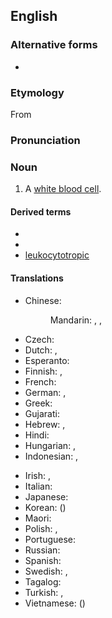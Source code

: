 ==English==
{{wikipedia}}

===Alternative forms===
* {{l|en|leucocyte}}

===Etymology===
From {{confix|leuko|cyte|lang=en}}

===Pronunciation===
{{IPA|/ˈluːkə(ʊ)sʌɪt/|lang=en}}

===Noun===
{{en-noun}}

# {{lb|en|hematology|cytology|immunology}} A [[white blood cell]].

====Derived terms====
* {{l|en|leukocytic}}
* {{l|en|leukocytoid}}
* [[leukocytotropic]]

====Translations====
{{trans-top|a white blood cell}}
* Chinese:
*: Mandarin: {{t+|cmn|白血球|tr=báixuèqiú|sc=Hani}}, {{t+|cmn|白細胞|sc=Hani}}, {{t+|cmn|白细胞|tr=báixìbāo|sc=Hani}}
* Czech: {{t+|cs|leukocyt|m}}
* Dutch: {{t+|nl|leukocyt|m}}, {{t|nl|witte bloedcel|f}}
* Esperanto: {{t|eo|leŭkocito}}
* Finnish: {{t+|fi|valkosolu}}, {{t+|fi|leukosyytti}}
* French: {{t+|fr|leucocyte|m}}
* German: {{t+|de|Leukozyt|m}}, {{t|de|weißes Blutkörperchen|n}}
* Greek: {{t+|el|λευκό αιμοσφαίριο|n}}
* Gujarati: {{t|gu|શ્વેતકણ|sc=Gujr}}
* Hebrew: {{t+|he|תא דם לבן}}, {{t|he|לויקוציט}}
* Hindi: {{t|hi|श्वेताणु}}
* Hungarian: {{t|hu|leukocita}}, {{t|hu|fehérvérsejt}}
* Indonesian: {{t+|id|leukosit}}, {{t+|id|sel darah putih}}
{{trans-mid}}
* Irish: {{t|ga|leocaicít|f}}, {{t|ga|fuilchill bhán|f}}
* Italian: {{t+|it|leucocita|m}}
* Japanese: {{t+|ja|白血球|tr=はっけっきゅう, hakkekkyū}}
* Korean: {{t+|ko|백혈구}} ({{t+|ko|白血球}})
* Maori: {{t|mi|pūtau toto mā}}
* Polish: {{t+|pl|leukocyt|m}}, {{t|pl|krwinka biała|f}}
* Portuguese: {{t+|pt|leucócito|m}}
* Russian: {{t+|ru|лейкоци́т|m}}
* Spanish: {{t+|es|leucocito|m}}
* Swedish: {{t+|sv|leukocyt}}, {{t+|sv|vit blodkropp}}
* Tagalog: {{t|tl|puting sihay-dugo}}
* Turkish: {{t+|tr|akyuvar}}, {{t+|tr|lökosit}}
* Vietnamese: {{t|vi|bạch huyết cầu}} ({{t|vi|白血球}})
{{trans-bottom}}